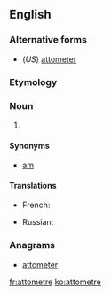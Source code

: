 ==English==

===Alternative forms===
* (''US'') [[attometer]]

===Etymology===
{{prefix|atto|metre}}

===Noun===
{{en-noun}}

# {{SI-unit|atto|metre|length}}

====Synonyms====
* [[am]]

====Translations====
{{trans-top}}
* French: {{t|fr|attomètre|m}}
{{trans-mid}}
* Russian: {{t|ru|аттометр|m|tr=attómetr}}
{{trans-bottom}}

===Anagrams===
* [[attometer#English|attometer]]

[[fr:attometre]]
[[ko:attometre]]